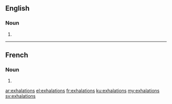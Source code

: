 ==English==

===Noun===
{{head|en|plural}}

# {{plural of|exhalation|lang=en}}

----

==French==

===Noun===
{{head|fr|plural|g=?}}

# {{plural of|exhalation|lang=fr}}

[[ar:exhalations]]
[[el:exhalations]]
[[fr:exhalations]]
[[ku:exhalations]]
[[my:exhalations]]
[[sv:exhalations]]